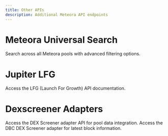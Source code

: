 ```yaml
---
title: Other APIs
description: Additional Meteora API endpoints
---
```


# Meteora Universal Search

<CardGroup cols={1}>
  <Card title="Universal Search API" href="https://universal-search-api.meteora.ag/pool/search?q=sol&query_by=pool_mint,pool_name,token_mints&sort_by=tvl:desc,volume_24h:desc&facet_by=pool_type" icon="magnifying-glass" iconType="solid">
    Search across all Meteora pools with advanced filtering options.
  </Card>
</CardGroup>

# Jupiter LFG

<CardGroup cols={1}>
  <Card title="LFG API" href="https://lfg.api.meteora.ag/swagger-ui/" icon="rocket" iconType="solid">
    Access the LFG (Launch For Growth) API documentation.
  </Card>
</CardGroup>

# Dexscreener Adapters

<CardGroup cols={2}>
  <Card title="Meteora Pools Adapter" href="http://dexscreener-adapter.meteora.ag/" icon="link" iconType="solid">
    Access the DEX Screener adapter API for pool data integration.
  </Card>
  <Card title="DBC Adapter" href="https://dbc-ds-adapter.meteora.ag/latest-block" icon="link" iconType="solid">
    Access the DBC DEX Screener adapter for latest block information.
  </Card>
</CardGroup>
